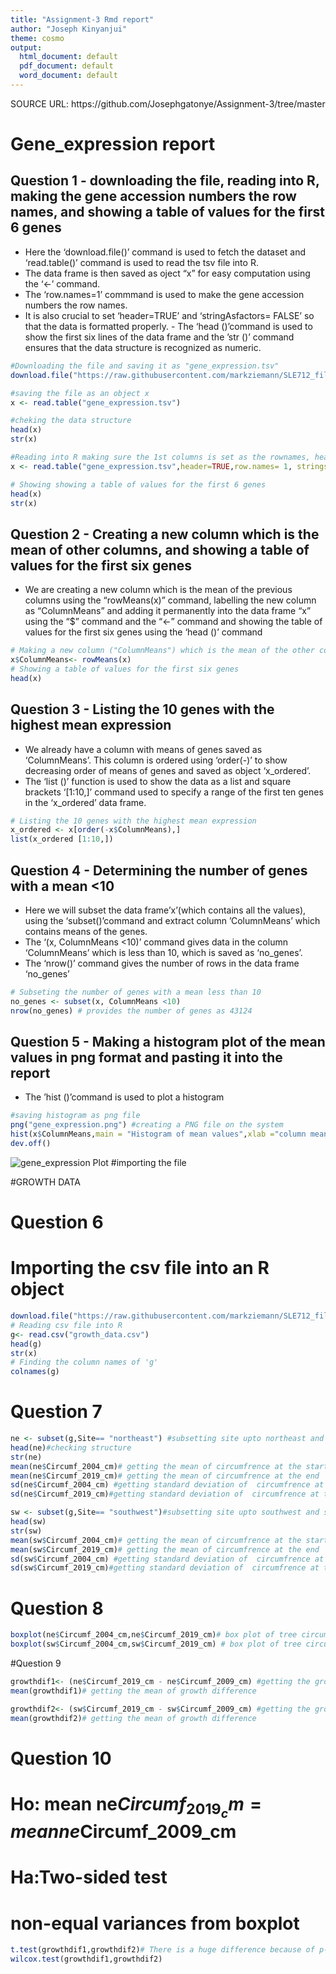 ```yaml
---
title: "Assignment-3 Rmd report"
author: "Joseph Kinyanjui"
theme: cosmo
output:
  html_document: default
  pdf_document: default
  word_document: default
---
```

SOURCE URL: https://github.com/Josephgatonye/Assignment-3/tree/master

# **Gene_expression report**

## Question 1 - downloading the file, reading into R, making the gene accession numbers the row names, and showing a table of values for the first 6 genes
- Here the 'download.file()' command is used to fetch the dataset and 'read.table()' command  is used to read the tsv file into R.
- The data frame is then saved as oject "x" for easy computation using the '<-' command.
- The 'row.names=1' commmand is used to make the gene accession numbers the row names.
- It is also crucial to set 'header=TRUE' and 'stringAsfactors= FALSE' so that the data is formatted properly. - The 'head ()'command is used to show the first six lines of the data frame and the 'str ()' command ensures that the data structure is recognized as numeric. 
```r
#Downloading the file and saving it as "gene_expression.tsv"
download.file("https://raw.githubusercontent.com/markziemann/SLE712_files/master/bioinfo_asst3_part1_files/gene_expression.tsv",destfile = "gene_expression.tsv") 

#saving the file as an object x
x <- read.table("gene_expression.tsv") 

#cheking the data structure
head(x) 
str(x) 

#Reading into R making sure the 1st columns is set as the rownames, headers are recognized an only first 6 genes are shown
x <- read.table("gene_expression.tsv",header=TRUE,row.names= 1, stringsAsFactors = FALSE)

# Showing showing a table of values for the first 6 genes
head(x)
str(x)
```
## Question 2 - Creating a new column which is the mean of other columns, and showing a table of values for the first six genes 
- We are creating a new column which is the mean of the previous columns using the "rowMeans(x)" command, labelling the new column as "ColumnMeans" and adding it permanently into the data frame "x" using the "$" command and the "<-" command and showing the table of values for the first six genes using the 'head ()' command 
```r
# Making a new column ("ColumnMeans") which is the mean of the other columns
x$ColumnMeans<- rowMeans(x)
# Showing a table of values for the first six genes
head(x)
```
## Question 3 - Listing the 10 genes with the highest mean expression
- We already have a column with means of genes saved as 'ColumnMeans'. This column is ordered using 'order(-)' to show decreasing order of means of genes and saved as object 'x_ordered'.
- The 'list ()' function is used to show the data as a list and square brackets '[1:10,]' command used to specify a range of the first ten genes in the 'x_ordered' data frame.
```r
# Listing the 10 genes with the highest mean expression
x_ordered <- x[order(-x$ColumnMeans),]
list(x_ordered [1:10,])
```
## Question 4 - Determining the number of genes with a mean <10
- Here we will subset the data frame'x'(which contains all the values), using the 'subset()'command and extract column 'ColumnMeans' which contains means of the genes.
- The '(x, ColumnMeans <10)' command gives data in the column 'ColumnMeans' which is less than 10, which is saved as 'no_genes'.
- The 'nrow()' command gives the number of rows in the data frame 'no_genes'

```r
# Subseting the number of genes with a mean less than 10
no_genes <- subset(x, ColumnMeans <10)
nrow(no_genes) # provides the number of genes as 43124
```
## Question 5 - Making a histogram plot of the mean values in png format and pasting it into the report
- The 'hist ()'command is used to plot a histogram 
```r
#saving histogram as png file
png("gene_expression.png") #creating a PNG file on the system
hist(x$ColumnMeans,main = "Histogram of mean values",xlab ="column means")
dev.off()
```

![](gene_expression.png "gene_expression Plot") #importing the file

#GROWTH DATA

# Question 6 
# Importing the csv file into an R object
```r
download.file("https://raw.githubusercontent.com/markziemann/SLE712_files/master/bioinfo_asst3_part1_files/growth_data.csv",destfile = "growth_data.csv")
# Reading csv file into R
g<- read.csv("growth_data.csv")
head(g)
str(x)
# Finding the column names of 'g'
colnames(g)
```

# Question 7
```r
ne <- subset(g,Site== "northeast") #subsetting site upto northeast and saving as ne
head(ne)#checking structure
str(ne)
mean(ne$Circumf_2004_cm)# getting the mean of circumfrence at the start
mean(ne$Circumf_2019_cm)# getting the mean of circumfrence at the end
sd(ne$Circumf_2004_cm) #getting standard deviation of  circumfrence at the start
sd(ne$Circumf_2019_cm)#getting standard deviation of  circumfrence at the end

sw <- subset(g,Site== "southwest")#subsetting site upto southwest and saving as sw
head(sw)
str(sw)
mean(sw$Circumf_2004_cm)# getting the mean of circumfrence at the start
mean(sw$Circumf_2019_cm)# getting the mean of circumfrence at the end
sd(sw$Circumf_2004_cm) #getting standard deviation of  circumfrence at the start
sd(sw$Circumf_2019_cm)#getting standard deviation of  circumfrence at the end
```

# Question 8
```r
boxplot(ne$Circumf_2004_cm,ne$Circumf_2019_cm)# box plot of tree circumference at the start and end of the study at north west 
boxplot(sw$Circumf_2004_cm,sw$Circumf_2019_cm) # box plot of tree circumference at the start and end of the study at south east
```

#Question 9
```r
growthdif1<- (ne$Circumf_2019_cm - ne$Circumf_2009_cm) #getting the growth difference over 10 years(2009$2019) @ North east
mean(growthdif1)# getting the mean of growth difference

growthdif2<- (sw$Circumf_2019_cm - sw$Circumf_2009_cm) #getting the growth difference over 10 years(2009$2019) @ south west
mean(growthdif2)# getting the mean of growth difference
```

# Question 10
# Ho: mean ne$Circumf_2019_cm = mean ne$Circumf_2009_cm 
# Ha:Two-sided test
# non-equal variances from boxplot
```r
t.test(growthdif1,growthdif2)# There is a huge difference because of p-value < 1
wilcox.test(growthdif1,growthdif2)
```

